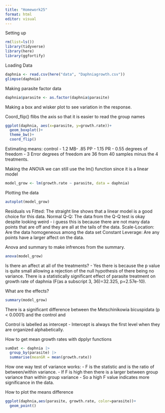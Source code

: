 ```yaml
---
title: "Homework25"
format: html
editor: visual
---
```


Setting up

```r
rm(list=ls())
library(tidyverse)
library(here)
library(ggfortify)
```

Loading Data

```r
daphnia <- read.csv(here("data", "Daphniagrowth.csv"))
glimpse(daphnia)
```

Making parasite factor data

```r
daphnia$parasite <- as.factor(daphnia$parasite)
```

Making a box and wisker plot to see variation in the response.

Coord_flip() flibs the axis so that it is easier to read the group names

```r
ggplot(daphnia, aes(x=parasite, y=growth.rate))+
  geom_boxplot()+
  theme_bw()+
  coord_flip()

```

Estimating means: control - 1.2 MB- .85 PP - 1.15 PR - 0.55 degrees of freedom - 3 Error degrees of freedom are 36 from 40 samples minus the 4 treatments.

Making the ANOVA we can still use the lm() function since it is a linear model

```r
model_grow <- lm(growth.rate ~ parasite, data = daphnia)
```

Plotting the data

```r
autoplot(model_grow)
```

Residuals vs Fitted: The straight line shows that a linear model is a good choice for this data. Normal Q-Q: The data from the Q-Q test is okay despite looking weird - i guess this is because there are not many data points that are off and they are all at the tails of the data. Scale-Location: Are the data homogeneous among the data set Constant Leverage: Are any points have a larger affect on the data.

Anova and summary to make infrences from the summary.

```r
anova(model_grow)
```

Is there an affect at all of the treatments? - Yes there is because the p value is quite small allowing a rejection of the null hypothesis of there being no variance. There is a statistically significant effect of parasite treatment on growth rate of daphnia (F(as a subscript 3, 36)=32.325, p=2.57e-10).

What are the effects?

```r
summary(model_grow)
```

There is a significant difference between the Metschinikowia bicuspidata (p \< 0.0001) and the control and

Control is labelled as intercept - Intercept is always the first level when they are organized alphabetically.

How to get mean growth rates with dpplyr functions

```r
sumDat <- daphnia |> 
  group_by(parasite) |> 
  summarise(meanGR = mean(growth.rate))
```

How one way test of variance works: - F is the statistic and is the ratio of between/within variance. - If F is high then there is a larger between group variance than within group variance - So a high F value indicates more significance in the data.

How to plot the means difference

```r
ggplot(daphnia,aes(parasite, growth.rate, color=parasite))+
  geom_point()
```
